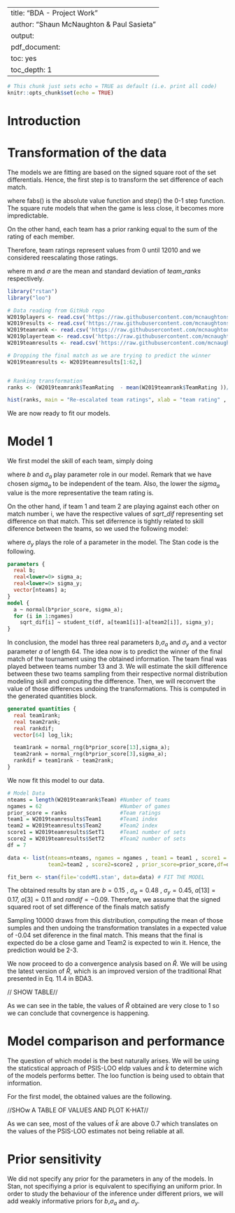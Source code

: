 

---
title: "BDA - Project Work"
author: "Shaun McNaughton & Paul Sasieta"
output: 
  pdf_document: 
    toc: yes
    toc_depth: 1
---

```r
# This chunk just sets echo = TRUE as default (i.e. print all code)
knitr::opts_chunk$set(echo = TRUE)
```


\newpage

# Introduction

# Transformation of the data

The models we are fitting are based on the signed square root of the set differentials. Hence, the first step is to transform the set difference of each match.

\begin{equation*}
sqrt\_dif[i] = (step(dif[i])-.5)\sqrt {fabs(dif[i])}
\end{equation*}

where fabs() is the absolute value function and step() the 0-1 step function. The square rute models that when the game is less close, it becomes more impredictable. 

On the other hand, each team has a prior ranking equal to the sum of the rating of each member. 
\begin{equation*}
rating (team) = rating (player1) + rating (player2) 
\end{equation*}

Therefore, team ratings represent values from 0 until 12010 and we considered reescalating those ratings. 

\begin{equation*}
team\_ranks = \frac{team\_ranks - m}{2\sigma} 
\end{equation*}

where m and $\sigma$ are the mean and standard deviation of $team\_ranks$ respectively. 

\vspace{0.5cm}

```r
library("rstan")
library("loo")

# Data reading from GitHub repo
W2019players <- read.csv('https://raw.githubusercontent.com/mcnaughtonshaun/BDA-Assignment/master/Data/Wimbledon%202019%20Doubles%20Players%20240619.csv')
W2019results <- read.csv('https://raw.githubusercontent.com/mcnaughtonshaun/BDA-Assignment/master/Data/Wimbledon%202019%20Match%20Results.csv')
W2019teamrank <- read.csv('https://raw.githubusercontent.com/mcnaughtonshaun/BDA-Assignment/master/Data/TeamRank.csv')
W2019playerteam <- read.csv('https://raw.githubusercontent.com/mcnaughtonshaun/BDA-Assignment/master/Data/PlayerTeam.csv')
W2019teamresults <- read.csv('https://raw.githubusercontent.com/mcnaughtonshaun/BDA-Assignment/master/Data/TeamResult.csv')

# Dropping the final match as we are trying to predict the winner
W2019teamresults <- W2019teamresults[1:62,]


# Ranking transformation
ranks <- (W2019teamrank$TeamRating  - mean(W2019teamrank$TeamRating ))/(2*sd(W2019teamrank$TeamRating ))
```


```r
hist(ranks, main = "Re-escalated team ratings", xlab = "team rating" , ylab = "Frequency" , xlim = c(-1,2), col = "grey", breaks = 10)
``` 
 

We are now ready to fit our models. 

# Model 1 

We first model the skill of each team, simply doing 
\begin{equation*}
a_{i}\sim N(b*team\_rank[i]\text{ , }\sigma _{a})
\end{equation*}

where $b$ and $\sigma_{a}$ play parameter role in our model. Remark that we have chosen $sigma_{a}$ to be independent of the team. Also, the lower the $sigma_{a}$ value is the more representative the team rating is. 

On the other hand, if team 1 and team 2 are playing against each other on match number i, we have the respective values of $sqrt\_dif$ representing set difference on that match. This set diferrence is tightly related to skill diference between the teams, so we used the following model:

\begin{equation*}
sqrt\_dif [i] \sim t_{7}(a[team1]-a[team2],\sigma _{y})
\end{equation*}

where $\sigma _{y}$ plays the role of a parameter in the model. The Stan code is the following. 

\vspace{0.5cm}

```stan
parameters {
  real b;
  real<lower=0> sigma_a;
  real<lower=0> sigma_y;
  vector[nteams] a;
}
model {
  a ~ normal(b*prior_score, sigma_a);
  for (i in 1:ngames)
    sqrt_dif[i] ~ student_t(df, a[team1[i]]-a[team2[i]], sigma_y);
}
```

\vspace{0.5cm}

In conclusion, the model has three real parameters $b$,$\sigma _{a}$ and $\sigma _{y}$ and a vector parameter $a$ of length 64. The idea now is to predict the winner of the final match of the tournament using the obtained information. The team final was played between teams number 13 and 3. We will estimate the skill difference between these two teams sampling from their respective normal distribution modeling skill and computing the difference. Then, we will reconvert the value of those differences undoing the transformations. This is computed in the generated quantities block.

```stan
generated quantities {
  real team1rank;
  real team2rank;
  real rankdif;
  vector[64] log_lik;

  team1rank = normal_rng(b*prior_score[13],sigma_a);
  team2rank = normal_rng(b*prior_score[3],sigma_a);
  rankdif = team1rank - team2rank;
}
```


\vspace{0.5cm}

We now fit this model to our data.

\vspace{0.5cm}

```r
# Model Data
nteams = length(W2019teamrank$Team) #Number of teams
ngames = 62                         #Number of games 
prior_score = ranks                 #Team ratings
team1 = W2019teamresults$Team1      #Team1 index
team2 = W2019teamresults$Team2      #Team2 index
score1 = W2019teamresults$SetT1     #Team1 number of sets
score2 = W2019teamresults$SetT2     #Team2 number of sets
df = 7  

data <- list(nteams=nteams, ngames = ngames , team1 = team1 , score1 = score1 , 
             team2=team2 , score2=score2 , prior_score=prior_score,df=df)

fit_bern <- stan(file='codeM1.stan', data=data) # FIT THE MODEL 
```


\vspace{0.5cm}

The obtained results by stan are $b = 0.15$ , $\sigma _{a} = 0.48$ , $\sigma _{y} = 0.45$, $a[13] = 0.17$, $a[3] = 0.11$ and $randif = -0.09$. Therefore, we assume that the signed squared root of set difference of the finals match satisfy

\begin{equation*}
sqrt\_ dif \_ final \sim t_{7}(-0.09,0.45)
\end{equation*}

Sampling 10000 draws from this distribution, computing the mean of those sumples and then undoing the transformation translates in a expected value of -0.04 set diference in the final match. This means that the final is expected do be a close game and Team2 is expected to win it. Hence, the prediction would be 2-3.

We now proceed to do a convergence analysis based on $\hat{R}$. We will be using the latest version of $\hat{R}$, which is an improved version of the traditional Rhat presented in  Eq. 11.4 in BDA3.

// SHOW TABLE//

As we can see in the table, the values of $\hat{R}$ obtained are very close to 1 so we can conclude that covnergence is happening. 


\newpage

# Model comparison and performance

The question of which model is the best naturally arises. We will be using the staticstical approach of PSIS-LOO eldp values and $\hat{k}$ to determine wich of the models performs better. The loo function is being used to obtain that information. 

\vspace{0.5cm}
For the first model, the obtained values are the following.

//SHOw A TABLE OF VALUES AND PLOT K-HAT//

As we can see, most of the values of $\hat{k}$ are above 0.7 which translates on the values of the PSIS-LOO estimates not being reliable at all. 

# Prior sensitivity

We did not specify any prior for the parameters in any of the models. In Stan, not specifiying a prior is equivalent to specifiying an uniform prior. In order to study the behaviour of the inference under different priors, we will add weakly informative priors for $b$,$\sigma _{a}$ and $\sigma _{y}$.
